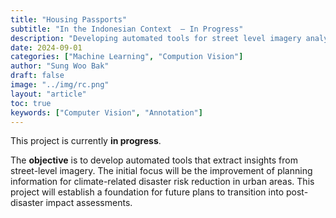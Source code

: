 ```yaml
---
title: "Housing Passports"
subtitle: "In the Indonesian Context  – In Progress"
description: "Developing automated tools for street level imagery analysis"
date: 2024-09-01
categories: ["Machine Learning", "Compution Vision"]
author: "Sung Woo Bak"
draft: false
image: "../img/rc.png"
layout: "article"
toc: true
keywords: ["Computer Vision", "Annotation"]
---
```


This project is currently **in progress**.

The **objective** is to develop automated tools that extract insights from street-level imagery. The initial focus will be the improvement of planning information for climate-related disaster risk reduction in urban areas. This project will establish a foundation for future plans to transition into post-disaster impact assessments.